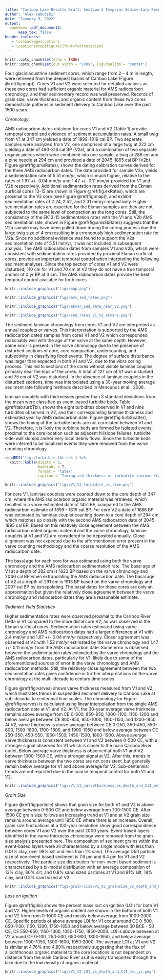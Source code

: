 ```yaml
---
title: "Cariboo Lake Results Draft: Section 3 Temporal Sedimentary Record"
author: "Alex Cebulski"
date: "January 9, 2022"
output:
  bookdown::pdf_document2:
      keep_tex: false
header-includes:
   - \usepackage{caption}
   - \captionsetup[figure]{font=footnotesize}
---
```


```r
knitr::opts_chunk$set(echo = TRUE)
knitr::opts_chunk$set(out.width = "100%", Figurealign = 'center')
```

Four glaciolacustrine sediment cores, which range from 2 – 4 m in length, were retrieved from the deepest basins of Cariboo Lake (Figure \@ref(fig:map)). Cores V1 and V2 were selected for detailed analysis as these two cores had sufficient organic material for AMS radiocarbon chronology, and their sedimentary record was well preserved. Records of grain size, varve thickness, and organic content from these two cores demonstrate patterns in sediment delivery to Cariboo Lake over the past 1500 years. 

*Chronology*

AMS radiocarbon dates obtained for cores V1 and V2 (Table 1) provide temporal control and evidence of sediment accumulation rates. A small twig from V1 at 347 cm yielded a date of 1899-1819 cal BP. Two separate samples were analyzed from V2, one comprised of a large twig at 222 cm yielding a date of 490-316 cal BP (V2a), and a combination of two separate organic pieces which were combined into one sample, a twig at 286 cm and a pine needle at 294 cm and provided a date of 2045-1895 cal BP (V2b). Figure \@ref(fig:amsRates), shows the dating calibration curves derived for the three AMS radiocarbon dates. The date provided for sample V2a, yields a sedimentation rate of 5.51 mm/yr, which is much higher, relative to the rates of 1.87 +/- 0.04 mm/yr and 1.47 +/- 0.11 mm/yr provided for V1 and V2b respectively. Additional sedimentation rates derived from the Ekman surficial cores 13-15 are shown in Figure \@ref(fig:ekRates), which are proximal to the V2 core (see Figure \@ref(fig:map)), and exhibit sedimentation rates of 2.24, 2.52, and 2.31 mm/yr respectively. Higher sedimentation rates are expected for the Ekman samples are they are not subjected to the same level of compaction as the long cores. Still, the consistency of the EK13-15 sedimentation rates with the V1 and V2b AMS sedimentation rate, shown in Figure \@ref(fig:amsEkRates) suggests that the V2a sample may have been pulled down during the coring process due the large twig size of 4 cm resulting in a erroneously high sedimentation rate for V2a. Since no additional evidence was found to support the V2a sedimentation rate of 5.51 mm/yr, it was not included in subsequent analysis. The AMS radiocarbon dates from samples V1 and V2b, which were consistent with sedimentation rates provided by proximal Ekman surficial cores, provide an important temporal control when interpreting the following sediment analyses. Since the top section of cores V1 and V2 were disturbed, 110 cm for V1 and 70 cm at V2 they do not have a true temporal anchor of 0 yr BP at 0 cm. The AMS radiocarbon dates provide the best temporal control available for both cores.

```r
knitr::include_graphics("figs/map.png")
```

```r
knitr::include_graphics("figs/ams_sed_rates.png")
```

```r
knitr::include_graphics("figs/ekman_sed_rate_near_V2.png")
```

```r
knitr::include_graphics("figs/sed_rates_V1_V2_ekmans.png")
```

The sediment laminae chronology from cores V1 and V2 are interpreted as annual couplets or varves. This interpretation is supported by the AMS radiocarbon dated samples from cores V1 and V2 which corresponded reasonably well with the age of the varve at the same depth. However, some error is present in the varve chronology due to the presence of disturbed sections of core, core compaction, undercounting, and subjectivity in classifying flood events. The degree of surface disturbance was larger than expected in both V1 and V2, due to the vibra coring process. This led to sections of the cores without visible laminae couples, primarily near the tops of the cores. A total of 127 cm of V1 was disturbed and 75 cm of V2 was disturbed. In the absence of laminae couplets in the disturbed sections, time was interpolated using a 30-year moving average sediment rate following methods described in Menounos et al., 2008. 

laminae couplets with thicknesses greater than 3 standard deviations from the mean were classified as event-based turbidite beds. Table \@ref(tab:turbTbl), shows the eight turbidites observed in V1 and nine turbidites observed in V2, and their corresponding laminae thickness and estimated year by AMS radiocarbon date. Figure \@ref(fig:turbScatter), shows the timing of the turbidite beds are not correlated between V1 and V2. Therefore, it is likely the turbidite beds are formed by isolated events, proximal to the core location such as adjacent hillslope failures,
turbidite side-wall slumps and/or very local debris flows. Since the turbidite beds were inferred to be localized events they were removed from the varve counting chronology. 

```r
readRDS('figs/turbidite_tbl.rds') %>% 
  knitr::kable(digits = 2,
               booktabs = T,
               format = 'latex',
               caption = 'Timing and thickness of turbidite laminae (Lam.) for V1 and V2. Est. Year (CE) is the estimated year using linear interpolation from the AMS radiocarbon dates.')
```

```r
knitr::include_graphics("figs/V1_V2_turbidite_vs_time.png")
```

For core V1, laminae couplets were counted down to the core depth of 347 cm, where the AMS radiocarbon organic material was retrieved, which resulted in a varve estimated date of 1451 BP, compared to the AMS radiocarbon estimate of 1899 - 1819 cal BP. For core V2 a date of 1886 BP was estimated by laminae couplet counting down to a core depth of 294 cm which matches up closely with the second AMS radiocarbon date of 2045-1895 cal BP. Based on this relatively close agreement between the AMS radiocarbon dated organic material and the varve chronology, laminae couplets at V1 and V2 are considered to be deposited annually. Close alignment was not expected due to the afformentioned error present in the varve counting methodology and the coarse resolution of the AMS radiocarbon date. 

The basal age for each core for was estimated using both the varve chronology and the AMS radiocarbon sedimentation rate. The basal age of V1 at a depth of 382 cm is 1622 BP based on the varve chronology and 2046 cal BP when extrapolating the AMS radiocarbon date. The basal age of V2 at a depth of 291 cm is 1913 BP based on the varve chronology and 2007 cal BP by extrapolating. The basal dates for these cores are only an approximation but given the relatively close agreement between the varve chronology and radiocarbon dates they are a reasonable estimate. 

*Sediment Yield Statistics* 

Higher sedimentation rates were observed proximal to the Cariboo River Delta in V1 compared to the more distal core V2, as was observed in the Ekman surficial cores. Sedimentation rates estimated using varve chronology and AMS radiocarbon dates had a larger difference at V1 with 2.4 mm/yr and 1.87 +/- 0.04 mm/yr respectively. Closer agreement was observed at V2 with 1.52 mm/yr estimated by the varve chronology and 1.47 +/- 0.11 mm/yr from the AMS radiocarbon date. Some error is observed between the sedimentation rates estimated by the varve chronology and the AMS radiocarbon dates, particularly for V1, likely due to some of the aforementioned sources of error in the varve chronology and AMS radiocarbon methods. Still, the relatively close agreement between the two sedimentation rates gives confidence in further interpretations on the varve chronology at the multi-decade to century time scales. 

Figure \@ref(fig:varves) shows varve thickness measured from V1 and V2, which illustrates trends in suspended sediment delivery to Cariboo Lake at sub-decadal to centennial time scales. The chronology for Figure \@ref(fig:varves) is calculated using linear interpolation from the single AMS radiocarbon date at V1 and V2. At V1, the 30-year average varve thickness remains above average from CE 0-600, 850-950, 1000-1100, 1150-1200 and below average between CE 800-850, 950-1000, 1100-1150, and 1200-1850. At V2, varve thickness is above average between CE 0-250, 350-450, 550-600, 1500-1600, 1700-1800, and 1900-1950 and below average between CE 250-350, 450-550, 1950-1500, 1450-1500, 1800-1900. Above average varve thickness is consistent between V1 and V2 between 0-500 CE, with a stronger signal observed for V1 which is closer to the main Cariboo River outlet. Below average varve thickness is observed at both V1 and V2 between 1000-1500 CE, with a stronger signal at V2. After this, trends in varve thickness between the two cores are not consistent, but generally remain below average for V1 and above average for V2. Sub-centennial trends are not reported due to the coarse temporal control for both V1 and V2. 

```r
knitr::include_graphics("figs/V1_V2_varvethickness_vs_depth_and_C14_est_yr_ma.png")
```

*Grain Size*

Figure \@ref(fig:particle) shows that grain size for both V1 and V2 is above average between 0-500 CE and below average from 700-1500 CE. After 1500 CE grain size follows an increasing trend at V1 and at V2 grain size remains around average until 1950 CE where there is an increase. Overall, grain size fluctuations at a 100-year resolution show good correspondence between cores V1 and V2 over the past 2000 years. Event-based layers identified in the varve thickness chronology were removed from the grain size analysis presented here. The composition of sediment grains within the event-based layers were all characterised by a single mode with less than 0.01% clay, over 98% silt and less than 1% sand. The average D50 particle size of non-event based sediment is 7.6 µm and 6.4 µm for V1 and V2 respectively. The particle size distribution for non-event based sediment is characterized by a bi-modal distribution with an average composition of 13% clay, 86% silt, and 0.8% sand sized particles at V1 and 81% silt, 18% clay, and 0.5% sand sized at V2. 

```r
knitr::include_graphics("figs/grain-size/V1_V2_grainsize_vs_depth_and_C14_est_yr.png")
```

*Loss on Ignition*

Figure \@ref(fig:loi) shows the percent mass lost on ignition (LOI) for both V1 and V2. Higher levels of organic content are shown in the bottom of both V1 and V2 from from 0-1000 CE and mostly below average from 1000-2000 CE. Specific periods of above average LOI for V1 occur around CE 0-500, 650-1100, 1150, 1300, 1750-1850 and below average between 50 BCE - 50 CE, CE 550-650, 1150-1300, 1350-1750, 1850-2000. LOI is above between at V2 around CE 0-100, 250-500, 650-900, 1800-1950, and below average between 1000-1050, 1300-1600, 1950-2000. The average LOI at V1 and V2 is similar at 4.76% and 4.80% respectively suggesting that the flux of allochthonous organic material to the core locations is not dependent on distance from the main Cariboo River as it is easily transported through the lake due to the low density of organic material.

```r
knitr::include_graphics("figs/V1_V2_LOI_vs_depth_and_C14_est_yr.png")
```
